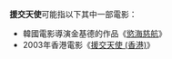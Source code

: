 '''援交天使'''可能指以下其中一部電影：
*韓國電影導演金基德的作品《[[慾海慈航|慾海慈航]]》
*2003年香港電影《[[援交天使_(香港)|援交天使 (香港)]]》

{{disambig}}